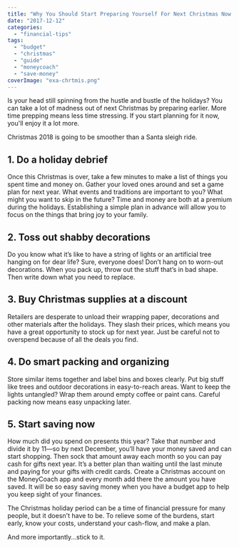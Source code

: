 ```yaml
---
title: "Why You Should Start Preparing Yourself For Next Christmas Now!"
date: "2017-12-12"
categories: 
  - "financial-tips"
tags: 
  - "budget"
  - "christmas"
  - "guide"
  - "moneycoach"
  - "save-money"
coverImage: "exa-chrtmis.png"
---
```


Is your head still spinning from the hustle and bustle of the holidays? You can take a lot of madness out of next Christmas by preparing earlier. More time prepping means less time stressing. If you start planning for it now, you'll enjoy it a lot more.

Christmas 2018 is going to be smoother than a Santa sleigh ride.

## 1\. Do a holiday debrief

Once this Christmas is over, take a few minutes to make a list of things you spent time and money on. Gather your loved ones around and set a game plan for next year. What events and traditions are important to you? What might you want to skip in the future? Time and money are both at a premium during the holidays. Establishing a simple plan in advance will allow you to focus on the things that bring joy to your family.

## 2\. Toss out shabby decorations

Do you know what it’s like to have a string of lights or an artificial tree hanging on for dear life? Sure, everyone does! Don’t hang on to worn-out decorations. When you pack up, throw out the stuff that’s in bad shape. Then write down what you need to replace.

## 3\. Buy Christmas supplies at a discount

Retailers are desperate to unload their wrapping paper, decorations and other materials after the holidays. They slash their prices, which means you have a great opportunity to stock up for next year. Just be careful not to overspend because of all the deals you find.

## 4\. Do smart packing and organizing

Store similar items together and label bins and boxes clearly. Put big stuff like trees and outdoor decorations in easy-to-reach areas. Want to keep the lights untangled? Wrap them around empty coffee or paint cans. Careful packing now means easy unpacking later.

## 5\. Start saving now

How much did you spend on presents this year? Take that number and divide it by 11—so by next December, you’ll have your money saved and can start shopping. Then sock that amount away each month so you can pay cash for gifts next year. It’s a better plan than waiting until the last minute and paying for your gifts with credit cards. Create a Christmas account on the MoneyCoach app and every month add there the amount you have saved. It will be so easy saving money when you have a budget app to help you keep sight of your finances.

The Christmas holiday period can be a time of financial pressure for many people, but it doesn't have to be. To relieve some of the burdens, start early, know your costs, understand your cash-flow, and make a plan.

And more importantly...stick to it.